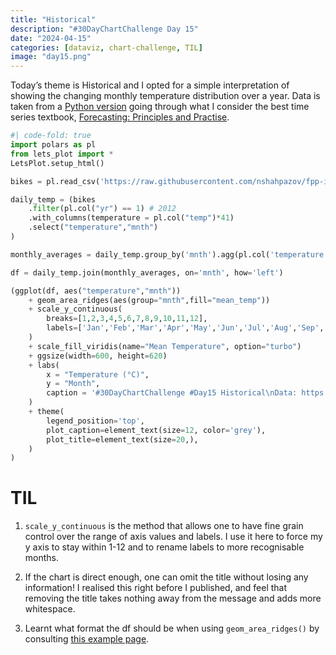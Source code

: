 ```yaml
---
title: "Historical"
description: "#30DayChartChallenge Day 15"
date: "2024-04-15"
categories: [dataviz, chart-challenge, TIL]
image: "day15.png"
---
```


Today's theme is Historical and I opted for a simple interpretation of showing the changing monthly temperature distribution over a year. Data is taken from a [Python version](https://github.com/nshahpazov/fpp-in-python) going through what I consider the best time series textbook, [Forecasting: Principles and Practise](https://otexts.com/fpp3/).


```python
#| code-fold: true
import polars as pl
from lets_plot import *
LetsPlot.setup_html()

bikes = pl.read_csv('https://raw.githubusercontent.com/nshahpazov/fpp-in-python/master/data/bikes/day.csv')

daily_temp = (bikes
    .filter(pl.col("yr") == 1) # 2012
    .with_columns(temperature = pl.col("temp")*41)
    .select("temperature","mnth")
)

monthly_averages = daily_temp.group_by('mnth').agg(pl.col('temperature').mean().alias('mean_temp'))

df = daily_temp.join(monthly_averages, on='mnth', how='left')

(ggplot(df, aes("temperature","mnth"))
    + geom_area_ridges(aes(group="mnth",fill="mean_temp"))
    + scale_y_continuous(
        breaks=[1,2,3,4,5,6,7,8,9,10,11,12], 
        labels=['Jan','Feb','Mar','Apr','May','Jun','Jul','Aug','Sep','Oct','Nov','Dec']
    )
    + scale_fill_viridis(name="Mean Temperature", option="turbo")
    + ggsize(width=600, height=620)
    + labs(
        x = "Temperature (°C)",
        y = "Month",
        caption = '#30DayChartChallenge #Day15 Historical\nData: https://github.com/nshahpazov/fpp-in-python/tree/master/data/bikes\nMade by: www.ddanieltan.com'
    )  
    + theme(
        legend_position='top',
        plot_caption=element_text(size=12, color='grey'),
        plot_title=element_text(size=20,),
    )
)
```

# TIL
1. `scale_y_continuous` is the method that allows one to have fine grain control over the range of axis values and labels. I use it here to force my y axis to stay within 1-12 and to rename labels to more recognisable months.

2. If the chart is direct enough, one can omit the title without losing any information! I realised this right before I published, and feel that removing the title takes nothing away from the message and adds more whitespace.

3. Learnt what format the df should be when using `geom_area_ridges()` by consulting [this example page](https://nbviewer.org/github/JetBrains/lets-plot-docs/blob/master/source/examples/demo/post-punk_remake.ipynb).